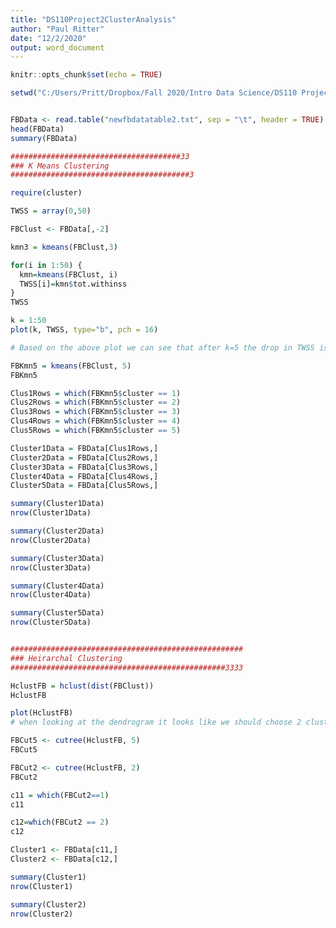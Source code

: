 ---
title: "DS110Project2ClusterAnalysis"
author: "Paul Ritter"
date: "12/2/2020"
output: word_document
---

```{r setup, include=FALSE}
knitr::opts_chunk$set(echo = TRUE)
```

```{r}

setwd("C:/Users/Pritt/Dropbox/Fall 2020/Intro Data Science/DS110 Project2")


FBData <- read.table("newfbdatatable2.txt", sep = "\t", header = TRUE)
head(FBData)
summary(FBData)

######################################33
### K Means Clustering
########################################3

require(cluster)

TWSS = array(0,50)

FBClust <- FBData[,-2]

kmn3 = kmeans(FBClust,3)

for(i in 1:50) {
  kmn=kmeans(FBClust, i)
  TWSS[i]=kmn$tot.withinss
}
TWSS

k = 1:50
plot(k, TWSS, type="b", pch = 16)

# Based on the above plot we can see that after k=5 the drop in TWSS is insignificant so we will use k = 5

FBKmn5 = kmeans(FBClust, 5)
FBKmn5

Clus1Rows = which(FBKmn5$cluster == 1)
Clus2Rows = which(FBKmn5$cluster == 2)
Clus3Rows = which(FBKmn5$cluster == 3)
Clus4Rows = which(FBKmn5$cluster == 4)
Clus5Rows = which(FBKmn5$cluster == 5)

Cluster1Data = FBData[Clus1Rows,]
Cluster2Data = FBData[Clus2Rows,]
Cluster3Data = FBData[Clus3Rows,]
Cluster4Data = FBData[Clus4Rows,]
Cluster5Data = FBData[Clus5Rows,]

summary(Cluster1Data)
nrow(Cluster1Data)

summary(Cluster2Data)
nrow(Cluster2Data)

summary(Cluster3Data)
nrow(Cluster3Data)

summary(Cluster4Data)
nrow(Cluster4Data)

summary(Cluster5Data)
nrow(Cluster5Data)


####################################################
### Heirarchal Clustering
################################################3333

HclustFB = hclust(dist(FBClust))
HclustFB

plot(HclustFB)
# when looking at the dendrogram it looks like we should choose 2 clusters

FBCut5 <- cutree(HclustFB, 5)
FBCut5

FBCut2 <- cutree(HclustFB, 2)
FBCut2

c11 = which(FBCut2==1)
c11

c12=which(FBCut2 == 2)
c12

Cluster1 <- FBData[c11,]
Cluster2 <- FBData[c12,]

summary(Cluster1)
nrow(Cluster1)

summary(Cluster2)
nrow(Cluster2)

```
